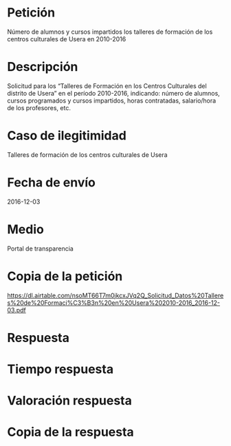 Petición
========

Número de alumnos y cursos impartidos los talleres de formación de los
centros culturales de Usera en 2010-2016

Descripción
===========

Solicitud para los "Talleres de Formación en los Centros Culturales del
distrito de Usera" en el período 2010-2016, indicando: número de
alumnos, cursos programados y cursos impartidos, horas contratadas,
salario/hora de los profesores, etc.

Caso de ilegitimidad
====================

Talleres de formación de los centros culturales de Usera

Fecha de envío
==============

2016-12-03

Medio
=====

Portal de transparencia

Copia de la petición
====================

<https://dl.airtable.com/nsoMT66T7m0jkcxJVq2Q_Solicitud_Datos%20Talleres%20de%20Formaci%C3%B3n%20en%20Usera%202010-2016_2016-12-03.pdf>

Respuesta
=========

Tiempo respuesta
================

Valoración respuesta
====================

Copia de la respuesta
=====================
